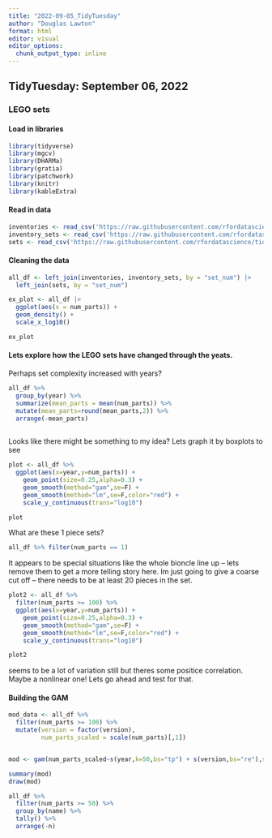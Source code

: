 ```yaml
---
title: "2022-09-05_TidyTuesday"
author: "Douglas Lawton"
format: html
editor: visual
editor_options: 
  chunk_output_type: inline
---
```


## TidyTuesday: September 06, 2022
### LEGO sets

#### Load in libraries

```r
library(tidyverse)
library(mgcv)
library(DHARMa)
library(gratia)
library(patchwork)
library(knitr)
library(kableExtra)
```

#### Read in data

```r
inventories <- read_csv('https://raw.githubusercontent.com/rfordatascience/tidytuesday/master/data/2022/2022-09-06/inventories.csv.gz')
inventory_sets <- read_csv('https://raw.githubusercontent.com/rfordatascience/tidytuesday/master/data/2022/2022-09-06/inventory_sets.csv.gz')
sets <- read_csv('https://raw.githubusercontent.com/rfordatascience/tidytuesday/master/data/2022/2022-09-06/sets.csv.gz')
```

#### Cleaning the data

```r

all_df <- left_join(inventories, inventory_sets, by = "set_num") |>
  left_join(sets, by = "set_num") 

ex_plot <- all_df |> 
  ggplot(aes(x = num_parts)) +
  geom_density() +
  scale_x_log10()

ex_plot
```


#### Lets explore how the LEGO sets have changed through the yeats.

Perhaps set complexity increased with years?

```r
all_df %>%
  group_by(year) %>%
  summarize(mean_parts = mean(num_parts)) %>%
  mutate(mean_parts=round(mean_parts,2)) %>%
  arrange(-mean_parts) 
  
```

Looks like there might be something to my idea? Lets graph it by boxplots to see

```r

plot <- all_df %>%
  ggplot(aes(x=year,y=num_parts)) +
    geom_point(size=0.25,alpha=0.3) +
    geom_smooth(method="gam",se=F) +
    geom_smooth(method="lm",se=F,color="red") +
    scale_y_continuous(trans="log10")

plot

```

What are these 1 piece sets?

```r
all_df %>% filter(num_parts == 1)
```

It appears to be special situations like the whole bioncle line up -- lets remove them to get a more telling story here. Im just going to give a coarse cut off -- there needs to be at least 20 pieces in the set.

```r
plot2 <- all_df %>%
  filter(num_parts >= 100) %>%
  ggplot(aes(x=year,y=num_parts)) +
    geom_point(size=0.25,alpha=0.3) +
    geom_smooth(method="gam",se=F) +
    geom_smooth(method="lm",se=F,color="red") +
    scale_y_continuous(trans="log10")

plot2
```

seems to be a lot of variation still but theres some positice correlation. Maybe a nonlinear one! Lets go ahead and test for that.

#### Building the GAM

```r
mod_data <- all_df %>%
  filter(num_parts >= 100) %>%
  mutate(version = factor(version),
         num_parts_scaled = scale(num_parts)[,1])


mod <- gam(num_parts_scaled~s(year,k=50,bs="tp") + s(version,bs="re"),select=TRUE,family = tw(link="log"),data=mod_data)
```


```r
summary(mod)
draw(mod)
```

```r

all_df %>%
  filter(num_parts >= 50) %>%
  group_by(name) %>%
  tally() %>%
  arrange(-n)

```

